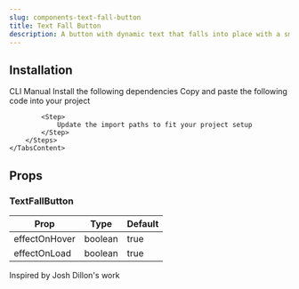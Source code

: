 ```yaml
---
slug: components-text-fall-button
title: Text Fall Button
description: A button with dynamic text that falls into place with a smooth, elastic motion on hover or click.
---
```


<DemoCodePreview
    path="demo/components/text-fall-button/default.tsx"
    v0Link="/gsap/text-fall-button"
/>

## Installation

<Tabs defaultValue="cli" className="mt-3">
    <TabsList>
        <TabsTrigger value="cli">CLI</TabsTrigger>
        <TabsTrigger value="manual">Manual</TabsTrigger>
    </TabsList>
    <TabsContent value="cli" className="mt-4">
        <InstallationCommand command={`npx shadcn@latest add "~website/r/gsap/text-fall-button"`} />
    </TabsContent>
    <TabsContent value="manual" className="mt-4">
        <Steps>
            <Step>
                Install the following dependencies
            </Step>
            <InstallationCommand command="npm install gsap @gsap/react" />
            <Step>
                Copy and paste the following code into your project
            </Step>
            <CodePreview path='components/gsap/text-fall-button.tsx' collapsible></CodePreview>

            <Step>
                Update the import paths to fit your project setup
            </Step>
        </Steps>
    </TabsContent>
</Tabs>


## Props

### TextFallButton

| Prop          | Type      | Default |
|---------------|-----------|---------|
| effectOnHover | boolean   | true    |
| effectOnLoad  | boolean   | true    |

<span className="text-muted-foreground">Inspired by Josh Dillon's work</span>

